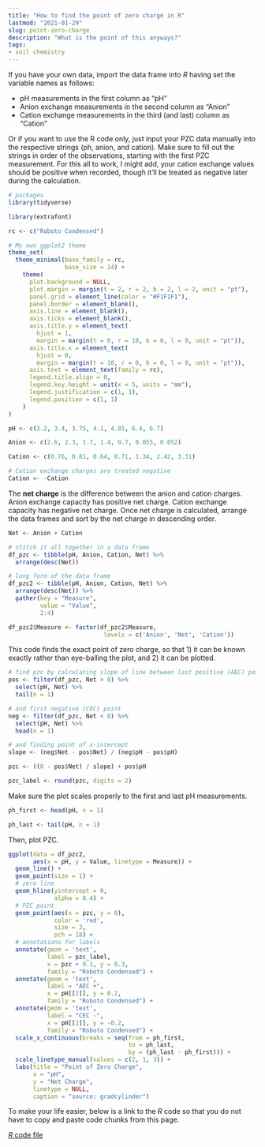 ```yaml
---
title: "How to find the point of zero charge in R"
lastmod: "2021-01-29"
slug: point-zero-charge
description: "What is the point of this anyways?"
tags:
- soil chemistry
---
```


If you have your own data, import the data frame into *R* having set the variable names as follows:

  + pH measurements in the first column as "pH"
  + Anion exchange measurements in the second column as "Anion"
  + Cation exchange measurements in the third (and last) column as "Cation"

Or if you want to use the R code only, just input your PZC data manually into the respective strings (ph, anion, and cation). Make sure to fill out the strings in order of the observations, starting with the first PZC measurement. For this all to work, I might add, your cation exchange values should be positive when recorded, though it'll be treated as negative later during the calculation.

```r
# packages
library(tidyverse)
```

```r
library(extrafont)

rc <- c("Roboto Condensed")

# My own ggplot2 theme
theme_set(
  theme_minimal(base_family = rc,
                base_size = 14) +
    theme(
      plot.background = NULL,
      plot.margin = margin(t = 2, r = 2, b = 2, l = 2, unit = "pt"),
      panel.grid = element_line(color = "#F1F1F1"),
      panel.border = element_blank(),
      axis.line = element_blank(),
      axis.ticks = element_blank(),
      axis.title.y = element_text(
        hjust = 1,
        margin = margin(t = 0, r = 10, b = 0, l = 0, unit = "pt")),
      axis.title.x = element_text(
        hjust = 0,
        margin = margin(t = 10, r = 0, b = 0, l = 0, unit = "pt")),
      axis.text = element_text(family = rc),
      legend.title.align = 0,
      legend.key.height = unit(x = 5, units = "mm"),
      legend.justification = c(1, 1),
      legend.position = c(1, 1)
    )
)
```

```r
pH <- c(3.2, 3.4, 3.75, 4.1, 4.85, 6.4, 6.7)

Anion <- c(2.6, 2.3, 1.7, 1.4, 0.7, 0.055, 0.052)

Cation <- c(0.76, 0.81, 0.64, 0.71, 1.34, 2.42, 3.31)

# Cation exchange charges are treated negative
Cation <- -Cation
```

The **net charge** is the difference between the anion and cation charges. Anion exchange capacity has positive net charge. Cation exchange capacity has negative net charge. Once net charge is calculated, arrange the data frames and sort by the net charge in descending order.

```r
Net <- Anion + Cation

# stitch it all together in a data frame
df_pzc <- tibble(pH, Anion, Cation, Net) %>% 
  arrange(desc(Net))

# long form of the data frame
df_pzc2 <- tibble(pH, Anion, Cation, Net) %>% 
  arrange(desc(Net)) %>% 
  gather(key = "Measure",
         value = "Value",
         2:4)

df_pzc2$Measure <- factor(df_pzc2$Measure,
                           levels = c('Anion', 'Net', 'Cation'))
```

This code finds the exact point of zero charge, so that 1) it can be known exactly rather than eye-balling the plot, and 2) it can be plotted.

```r
# find pzc by calculating slope of line between last positive (AEC) point
pos <- filter(df_pzc, Net > 0) %>%
  select(pH, Net) %>% 
  tail(n = 1)

# and first negative (CEC) point
neg <- filter(df_pzc, Net < 0) %>%
  select(pH, Net) %>% 
  head(n = 1)

# and finding point of x-intercept
slope <- (neg$Net - pos$Net) / (neg$pH - pos$pH)

pzc <- ((0 - pos$Net) / slope) + pos$pH

pzc_label <- round(pzc, digits = 2)

```

Make sure the plot scales properly to the first and last pH measurements.

```r
ph_first <- head(pH, n = 1)

ph_last <- tail(pH, n = 1)
```

Then, plot PZC.

```r
ggplot(data = df_pzc2,
       aes(x = pH, y = Value, linetype = Measure)) +
  geom_line() +
  geom_point(size = 1) +
  # zero line
  geom_hline(yintercept = 0,
             alpha = 0.4) +
  # PZC point
  geom_point(aes(x = pzc, y = 0),
             color = 'red',
             size = 3,
             pch = 18) +
  # annotations for labels
  annotate(geom = 'text',
           label = pzc_label,
           x = pzc + 0.1, y = 0.3,
           family = "Roboto Condensed") +
  annotate(geom = 'text',
           label = "AEC +",
           x = pH[[2]], y = 0.2,
           family = "Roboto Condensed") +
  annotate(geom = 'text',
           label = "CEC -",
           x = pH[[2]], y = -0.2,
           family = "Roboto Condensed") +
  scale_x_continuous(breaks = seq(from = ph_first,
                                  to = ph_last,
                                  by = (ph_last - ph_first))) +
  scale_linetype_manual(values = c(2, 1, 3)) +
  labs(title = "Point of Zero Charge",
       x = "pH",
       y = "Net Charge",
       linetype = NULL,
       caption = "source: gradcylinder")
```

To make your life easier, below is a link to the *R* code so that you do not have to copy and paste code chunks from this page.

[*R* code file](/file/pzc-calculation.R)